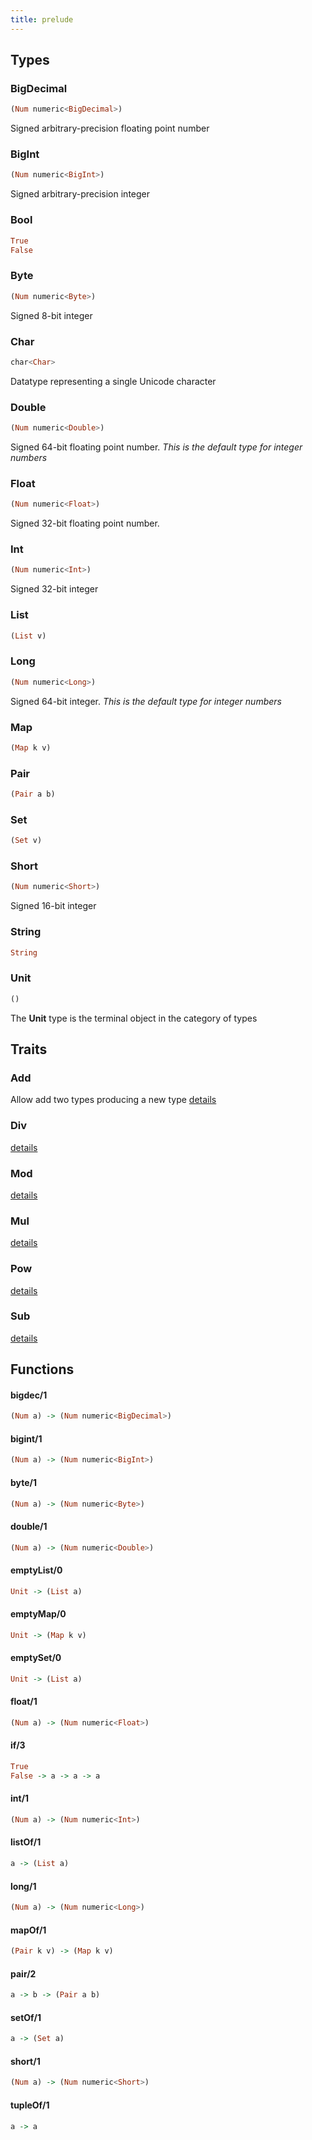 ```yaml
---
title: prelude
---
```



## Types

### BigDecimal

```haskell
(Num numeric<BigDecimal>)
```

Signed arbitrary-precision floating point number

### BigInt

```haskell
(Num numeric<BigInt>)
```

Signed arbitrary-precision integer

### Bool

```haskell
True
False
```



### Byte

```haskell
(Num numeric<Byte>)
```

Signed 8-bit integer

### Char

```haskell
char<Char>
```

Datatype representing a single Unicode character

### Double

```haskell
(Num numeric<Double>)
```

Signed 64-bit floating point number. *This is the default type for integer numbers*

### Float

```haskell
(Num numeric<Float>)
```

Signed 32-bit floating point number.

### Int

```haskell
(Num numeric<Int>)
```

Signed 32-bit integer

### List

```haskell
(List v)
```



### Long

```haskell
(Num numeric<Long>)
```

Signed 64-bit integer. *This is the default type for integer numbers*

### Map

```haskell
(Map k v)
```



### Pair

```haskell
(Pair a b)
```



### Set

```haskell
(Set v)
```



### Short

```haskell
(Num numeric<Short>)
```

Signed 16-bit integer

### String

```haskell
String
```



### Unit

```haskell
()
```

The **Unit** type is the terminal object in the category of types


## Traits

### Add

Allow add two types producing a new type
[details](prelude/Add)

### Div


[details](prelude/Div)

### Mod


[details](prelude/Mod)

### Mul


[details](prelude/Mul)

### Pow


[details](prelude/Pow)

### Sub


[details](prelude/Sub)


## Functions

#### bigdec/1

```haskell
(Num a) -> (Num numeric<BigDecimal>)
```



#### bigint/1

```haskell
(Num a) -> (Num numeric<BigInt>)
```



#### byte/1

```haskell
(Num a) -> (Num numeric<Byte>)
```



#### double/1

```haskell
(Num a) -> (Num numeric<Double>)
```



#### emptyList/0

```haskell
Unit -> (List a)
```



#### emptyMap/0

```haskell
Unit -> (Map k v)
```



#### emptySet/0

```haskell
Unit -> (List a)
```



#### float/1

```haskell
(Num a) -> (Num numeric<Float>)
```



#### if/3

```haskell
True
False -> a -> a -> a
```



#### int/1

```haskell
(Num a) -> (Num numeric<Int>)
```



#### listOf/1

```haskell
a -> (List a)
```



#### long/1

```haskell
(Num a) -> (Num numeric<Long>)
```



#### mapOf/1

```haskell
(Pair k v) -> (Map k v)
```



#### pair/2

```haskell
a -> b -> (Pair a b)
```



#### setOf/1

```haskell
a -> (Set a)
```



#### short/1

```haskell
(Num a) -> (Num numeric<Short>)
```



#### tupleOf/1

```haskell
a -> a
```



